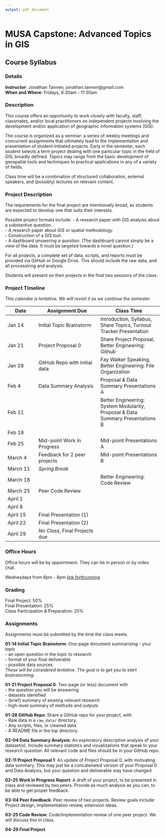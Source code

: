 ```yaml
---
output: pdf_document
---
```


# MUSA Capstone: Advanced Topics in GIS
## Course Syllabus

### Details

**Instructor**: Jonathan Tannen, jonathan.tannen@gmail.com  
**When and Where**: Fridays, 8:30am - 11:30am

### Description
This course offers an opportunity to work closely with faculty, staff, classmates, and/or local practitioners on
independent projects involving the development and/or application of geographic information systems (GIS).

The course is organized as a seminar: a series of weekly meetings and concurrent assignments that ultimately
lead to the implementation and presentation of student-initiated projects. Early in the semester, each student
selects a term project dealing with one particular topic in the field of GIS, broadly defined. Topics may range
from the basic development of geospatial tools and techniques to practical applications in any of a variety of
fields.

Class time will be a combination of structured collaboration, external speakers, and (possibly) lectures on relevant content.

### Project Description
The requirements for the final project are intentionally broad, as students are expected to develop one that suits their interests.

Possible project formats include:
- A research paper with GIS analysis about a substantive question.  
- A research paper about GIS or spatial methodology.  
- Construction of a GIS tool.  
- A dashboard *answering a question*. (The dashboard cannot simply be a view of the data. It must be targeted towards a novel question.)

For all projects, a complete set of data, scripts, and reports must be provided via GitHub or Google Drive. This should include the raw data, and all processinng and analysis.

Students will present on their projects in the final two sessions of the class.

### Project Timeline
*This calendar is tentative. We will revisit it as we continue the semester.*

| Date | Assignment Due | Class Time |
|-|--|--|
|Jan 14| Initial Topic Brainstorm | Introduction, Syllabus, Share Topics, Turnout Tracker Presentation |
|Jan 21| Project Proposal 0 | Share Project Proposal, Better Engineering: Github |
|Jan 28| GitHub Repo with initial data | Fay Walker Speaking, Better Engineering: File Organization |
|Feb 4| Data Summary Analysis | Proposal & Data Summary Presentations A |
|Feb 11|  | Better Engineering: System Modularity, Proposal & Data Summary Presentations B |
|Feb 18|  |  |
|Feb 25| Mid-point Work In Progress | Mid-point Presentations A |
|March 4| Feedback for 2 peer projects | Mid-point Presentations B |
|March 11| *Spring Break* |  |
|March 18|  | Better Engineering: Code Review |
|March 25| Peer Code Review |  |
|April 1|  |  |
|April 8|  |  |
|April 15| Final Presentation (1) |  |
|April 22| Final Presentation (2) |  |
|April 29| *No Class*, Final Projects due | |

### Office Hours
Office hours will be by appointment. They can be in person or by video chat.

Wednesdays from 6pm - 8pm [link forthcoming]()

### Grading
Final Project: 50%  
Final Presentation: 25%  
Class Participation & Preparation: 25%  

### Assignments

Assignments must be submitted by the time the class meets.

**01-14 Initial Topic Brainstorm**: One-page document summarizing
- your topic  
- an open question in the topic to research  
- format of your final deliverable  
- possible data sources  
*These will be considered tentative. The goal is to get you to start brainstorming.*

**01-21 Project Proposal 0**: Two-page (or less) document with   
- the question you will be answering  
- datasets identified  
- (brief) summary of existing relevant research  
- high-level summary of methods and outputs  

**01-28 GitHub Repo**: Share a GitHub repo for your project, with  
- Raw data in a `raw_data/` directory.  
- Any scripts, files, or cleaned data.  
- A README file in the top directory.  

**02-04 Data Summary Analysis**: An exploratory descriptive analysis of your dataset(s). Include summary statistics and visualizations that speak to your research question. All relevant code and files should be in your GitHub repo.

**02-11 Project Proposal 1**: An update of Project Proposal 0, with motivating data summary. This may just be a concatenated version of your Proposal 0 and Data Analysis, but your question and deliverable may have changed.

**02-25 Work in Progress Report**: A draft of your project, to be presented in class and reviewed by two peers. Provide as much analysis as you can, to be able to get proper feedback.

**03-04 Peer Feedback**: Peer review of two projects. Review goals include: Project design, implementation review, extension ideas.

**03-25 Code Review**: Code/implementation review of one peer project. We will discuss this in class.

**04-29 Final Project**
 